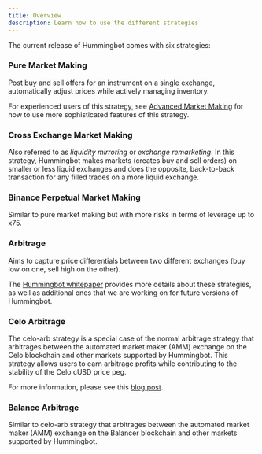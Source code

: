 ```yaml
---
title: Overview
description: Learn how to use the different strategies
---
```


The current release of Hummingbot comes with six strategies:

### Pure Market Making

Post buy and sell offers for an instrument on a single exchange, automatically adjust prices while actively managing inventory.

For experienced users of this strategy, see [Advanced Market Making](adv-market-making) for how to use more sophisticated features of this strategy.

### Cross Exchange Market Making

Also referred to as _liquidity mirroring_ or _exchange remarketing_. In this strategy, Hummingbot makes markets (creates buy and sell orders) on smaller or less liquid exchanges and does the opposite, back-to-back transaction for any filled trades on a more liquid exchange.

### Binance Perpetual Market Making

Similar to pure market making but with more risks in terms of leverage up to x75.

### Arbitrage

Aims to capture price differentials between two different exchanges (buy low on one, sell high on the other).

The [Hummingbot whitepaper](https://www.hummingbot.io/hummingbot.pdf) provides more details about these strategies, as well as additional ones that we are working on for future versions of Hummingbot.

### Celo Arbitrage

The celo-arb strategy is a special case of the normal arbitrage strategy that arbitrages between the automated market maker (AMM) exchange on the Celo blockchain and other markets supported by Hummingbot. This strategy allows users to earn arbitrage profits while contributing to the stability of the Celo cUSD price peg.

For more information, please see this [blog post](https://hummingbot.io/blog/2020-06-celo-arbitrage/).

### Balance Arbitrage

Similar to celo-arb strategy that arbitrages between the automated market maker (AMM) exchange on the Balancer blockchain and other markets supported by Hummingbot.
